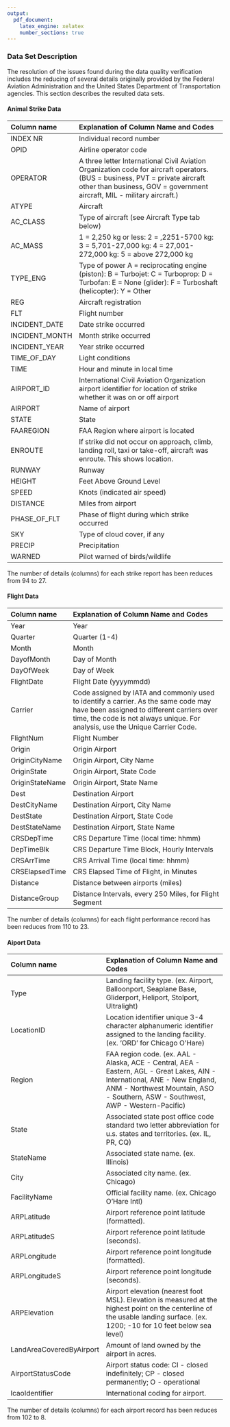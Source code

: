```yaml
---
output:
  pdf_document:
    latex_engine: xelatex
    number_sections: true
---
```


### Data Set Description

The resolution of the issues found during the data quality verification includes the reducing of several details originally provided by the Federal Aviation Administration and the United States Department of Transportation agencies. This section describes the resulted data sets.

#### Animal Strike Data

| Column name         | Explanation of Column Name and Codes          |
|:--------------------|:----------------------------------------------|
|INDEX NR|Individual record number|
|OPID|Airline operator code|
|OPERATOR|A three letter International Civil Aviation Organization code for aircraft operators. (BUS = business, PVT = private aircraft other than business, GOV = government aircraft, MIL - military aircraft.)|
|ATYPE|Aircraft|
|AC_CLASS|Type of aircraft (see Aircraft Type tab below)|
|AC_MASS|1 = 2,250 kg or less: 2 = ,2251-5700 kg: 3 = 5,701-27,000 kg: 4 = 27,001-272,000 kg: 5 = above 272,000 kg|
|TYPE_ENG|Type of power A = reciprocating engine (piston): B = Turbojet: C = Turboprop: D = Turbofan: E = None (glider): F = Turboshaft (helicopter): Y = Other|
|REG|Aircraft registration|
|FLT|Flight number|
|INCIDENT_DATE|Date strike occurred|
|INCIDENT_MONTH|Month strike occurred|
|INCIDENT_YEAR|Year strike occurred|
|TIME_OF_DAY|Light conditions|
|TIME|Hour and minute in local time|
|AIRPORT_ID|International Civil Aviation Organization airport identifier for location of strike whether it was on or off airport|
|AIRPORT|Name of airport|
|STATE|State|
|FAAREGION|FAA Region where airport is located|
|ENROUTE|If strike did not occur on approach, climb, landing roll, taxi or take-off, aircraft was enroute. This shows location.|
|RUNWAY|Runway|
|HEIGHT|Feet Above Ground Level|
|SPEED|Knots (indicated air speed)|
|DISTANCE|Miles from airport|
|PHASE_OF_FLT|Phase of flight during which strike occurred|
|SKY|Type of cloud cover, if any|
|PRECIP|Precipitation|
|WARNED|Pilot warned of birds/wildlife|

The number of details (columns) for each strike report has been reduces from 94 to 27.


#### Flight Data

| Column name     | Explanation of Column Name and Codes              |
|:----------------|:--------------------------------------------------|
|Year|Year|
|Quarter|Quarter (1-4)|
|Month|Month|
|DayofMonth|Day of Month|
|DayOfWeek|Day of Week|
|FlightDate|Flight Date (yyyymmdd)|
|Carrier|Code assigned by IATA and commonly used to identify a carrier. As the same code may have been assigned to different carriers over time, the code is not always unique. For analysis, use the Unique Carrier Code.|
|FlightNum|Flight Number|
|Origin|Origin Airport|
|OriginCityName|Origin Airport, City Name|
|OriginState|Origin Airport, State Code|
|OriginStateName|Origin Airport, State Name|
|Dest|Destination Airport|
|DestCityName|Destination Airport, City Name|
|DestState|Destination Airport, State Code|
|DestStateName|Destination Airport, State Name|
|CRSDepTime|CRS Departure Time (local time: hhmm)|
|DepTimeBlk|CRS Departure Time Block, Hourly Intervals|
|CRSArrTime|CRS Arrival Time (local time: hhmm)|
|CRSElapsedTime|CRS Elapsed Time of Flight, in Minutes|
|Distance|Distance between airports (miles)|
|DistanceGroup|Distance Intervals, every 250 Miles, for Flight Segment|

The number of details (columns) for each flight performance record has been reduces from 110 to 23.

#### Aiport Data

| Column name          | Explanation of Column Name and Codes         |
|:---------------------|:---------------------------------------------|
|Type|Landing facility type. (ex. Airport, Balloonport, Seaplane Base, Gliderport, Heliport, Stolport, Ultralight)|
|LocationID|Location identifier unique 3-4 character alphanumeric identifier assigned to the landing facility. (ex. 'ORD' for Chicago O'Hare)|
|Region|FAA region code. (ex. AAL - Alaska, ACE - Central, AEA - Eastern, AGL - Great Lakes, AIN - International, ANE - New England, ANM - Northwest Mountain, ASO - Southern, ASW - Southwest, AWP - Western-Pacific)|
|State|Associated state post office code standard two letter abbreviation for u.s. states and territories. (ex. IL, PR, CQ)|
|StateName|Associated state name. (ex. Illinois)|
|City|Associated city name. (ex. Chicago)|
|FacilityName|Official facility name. (ex. Chicago O'Hare Intl)|
|ARPLatitude|Airport reference point latitude (formatted).|
|ARPLatitudeS|Airport reference point latitude (seconds).|
|ARPLongitude|Airport reference point longitude (formatted).|
|ARPLongitudeS|Airport reference point longitude (seconds).|
|ARPElevation|Airport elevation (nearest foot MSL). Elevation is measured at the highest point on the centerline of the usable landing surface. (ex. 1200; -10 for 10 feet below sea level)|
|LandAreaCoveredByAirport|Amount of land owned by the airport in acres.|
|AirportStatusCode|Airport status code: CI - closed indefinitely; CP - closed permanently; O - operational|
|IcaoIdentifier|International coding for airport.|

The number of details (columns) for each airport record has been reduces from 102 to 8.
